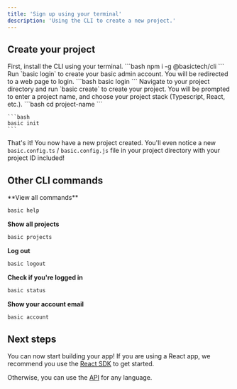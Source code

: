 ```yaml
---
title: 'Sign up using your terminal'
description: 'Using the CLI to create a new project.'
---
```


## Create your project

<Steps>
  <Step title="Install the CLI">
    First, install the CLI using your terminal.
    ```bash
    npm i -g @basictech/cli
    ```
  </Step>
  <Step title="Login to Basic using the CLI">
    Run `basic login` to create your basic admin account. You will be redirected to a web page to login.
    ```bash
    basic login
    ```
  </Step>
  <Step title="Create your project">
    Navigate to your project directory and run `basic create` to create your project. You will be prompted to enter a project name, and choose your project stack (Typescript, React, etc.).
    ```bash
    cd project-name
    ```

    ```bash
    basic init
    ```
  </Step>
</Steps>

That's it! You now have a new project created. You'll even notice a new `basic.config.ts` / `basic.config.js` file in your project directory with your project ID included!

## Other CLI commands

<Card>
**View all commands**

```bash
basic help
```

**Show all projects**

```bash
basic projects
```

**Log out**

```bash
basic logout
```

**Check if you're logged in**

```bash
basic status
```

**Show your account email**

```bash
basic account
```
</Card>

## Next steps
You can now start building your app! 
If you are using a React app, we recommend you use the [React SDK](/get-started/implement-basic/using-react) to get started.

Otherwise, you can use the [API](/get-started/implement-basic/using-api) for any language.
